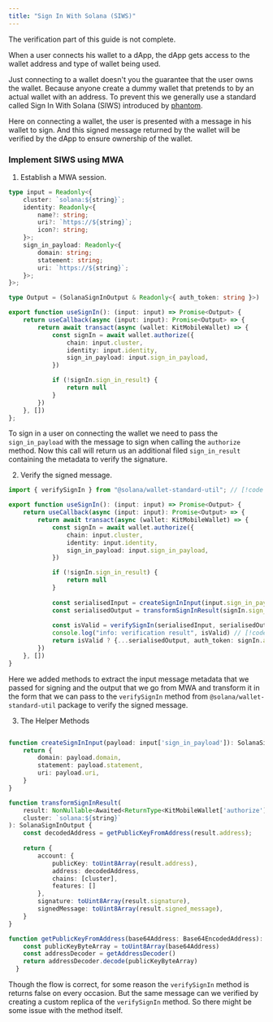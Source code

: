 ```yaml
---
title: "Sign In With Solana (SIWS)"
---
```


<Panel><Danger>The verification part of this guide is not complete.</Danger></Panel>

When a user connects his wallet to a dApp, the dApp gets access to the wallet address and type of wallet being used.

Just connecting to a wallet doesn't you the guarantee that the user owns the wallet.
Because anyone create a dummy wallet that pretends to by an actual wallet with an address. To prevent this we generally use a
standard called Sign In With Solana (SIWS) introduced by [phantom](https://github.com/phantom/sign-in-with-solana#introduction).

Here on connecting a wallet, the user is presented with a message in his wallet to sign. And this signed message returned by the wallet 
will be verified by the dApp to ensure ownership of the wallet.

### Implement SIWS using MWA

1. Establish a MWA session.

```ts services/mwa/useSignIn.ts twoslash expandable
type input = Readonly<{
    cluster: `solana:${string}`;
    identity: Readonly<{
        name?: string;
        uri?: `https://${string}`;
        icon?: string;
    }>;
    sign_in_payload: Readonly<{
        domain: string;
        statement: string;
        uri: `https://${string}`;
    }>;
}>;

type Output = (SolanaSignInOutput & Readonly<{ auth_token: string }>) | null;

export function useSignIn(): (input: input) => Promise<Output> {
    return useCallback(async (input: input): Promise<Output> => {
        return await transact(async (wallet: KitMobileWallet) => {
            const signIn = await wallet.authorize({
                chain: input.cluster,
                identity: input.identity,
                sign_in_payload: input.sign_in_payload,
            })

            if (!signIn.sign_in_result) {
                return null
            }
        })
    }, [])
};
```

To sign in a user on connecting the wallet we need to pass the `sign_in_payload` with the message to sign when calling the `authorize` method.
Now this call will return us an additional filed `sign_in_result` containing the metadata to verify the signature.

2. Verify the signed message.
```ts services/mwa/useSignIn.ts twoslash lines
import { verifySignIn } from "@solana/wallet-standard-util"; // [!code ++]

export function useSignIn(): (input: input) => Promise<Output> {
    return useCallback(async (input: input): Promise<Output> => {
        return await transact(async (wallet: KitMobileWallet) => {
            const signIn = await wallet.authorize({
                chain: input.cluster,
                identity: input.identity,
                sign_in_payload: input.sign_in_payload,
            })

            if (!signIn.sign_in_result) {
                return null
            }
            
            const serialisedInput = createSignInInput(input.sign_in_payload) // [!code ++]
            const serialisedOutput = transformSignInResult(signIn.sign_in_result, input.cluster) // [!code ++]
            
            const isValid = verifySignIn(serialisedInput, serialisedOutput) // [!code ++]
            console.log("info: verification result", isValid) // [!code ++]
            return isValid ? {...serialisedOutput, auth_token: signIn.auth_token} : null // [!code ++]
        })
    }, [])
}
```

Here we added methods to extract the input message metadata that we passed for signing and the output that we go from MWA and 
transform it in the form that we can pass to the `verifySignIn` method from `@solana/wallet-standard-util` package to verify the signed message.

3. The Helper Methods

```ts services/mwa/useSignIn.ts twoslash

function createSignInInput(payload: input['sign_in_payload']): SolanaSignInInput {
    return {
        domain: payload.domain,
        statement: payload.statement,
        uri: payload.uri,
    }
}

function transformSignInResult(
    result: NonNullable<Awaited<ReturnType<KitMobileWallet['authorize']>>['sign_in_result']>,
    cluster: `solana:${string}`
): SolanaSignInOutput {
    const decodedAddress = getPublicKeyFromAddress(result.address);
    
    return {
        account: {
            publicKey: toUint8Array(result.address),
            address: decodedAddress,
            chains: [cluster],
            features: []
        },
        signature: toUint8Array(result.signature),
        signedMessage: toUint8Array(result.signed_message),
    }
}

function getPublicKeyFromAddress(base64Address: Base64EncodedAddress): Address {
    const publicKeyByteArray = toUint8Array(base64Address)
    const addressDecoder = getAddressDecoder()
    return addressDecoder.decode(publicKeyByteArray)
  }
```

Though the flow is correct, for some reason the `verifySignIn` method is returns false on every occasion. But the same message can we verified
by creating a custom replica of the `verifySignIn` method. So there might be some issue with the method itself.